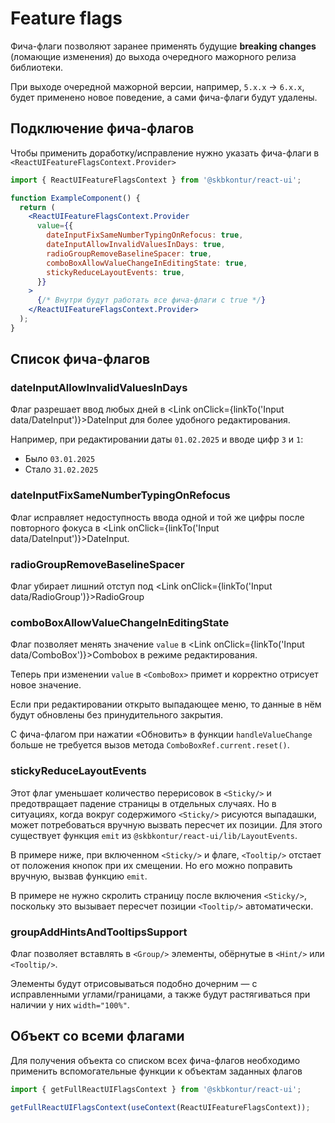 

<Meta of={FeatureFlagsStories} />

# Feature flags

Фича-флаги позволяют заранее применять будущие **breaking changes** (ломающие изменения) до выхода очередного мажорного релиза библиотеки.

При выходе очередной мажорной версии, например, `5.x.x` → `6.x.x`, будет применено новое поведение, а сами фича-флаги будут удалены.

## Подключение фича-флагов

Чтобы применить доработку/исправление нужно указать фича-флаги в `<ReactUIFeatureFlagsContext.Provider>`

```jsx static
import { ReactUIFeatureFlagsContext } from '@skbkontur/react-ui';

function ExampleComponent() {
  return (
    <ReactUIFeatureFlagsContext.Provider
      value={{
        dateInputFixSameNumberTypingOnRefocus: true,
        dateInputAllowInvalidValuesInDays: true,
        radioGroupRemoveBaselineSpacer: true,
        comboBoxAllowValueChangeInEditingState: true,
        stickyReduceLayoutEvents: true,
      }}
    >
      {/* Внутри будут работать все фича-флаги с true */}
    </ReactUIFeatureFlagsContext.Provider>
  );
}
```

## Список фича-флагов

### dateInputAllowInvalidValuesInDays

Флаг разрешает ввод любых дней в <Link onClick={linkTo('Input data/DateInput')}>DateInput</Link> для более удобного редактирования.

Например, при редактировании даты `01.02.2025` и вводе цифр `3` и `1`:

- Было `03.01.2025`
- Стало `31.02.2025`

<Story of={FeatureFlagsStories.DateInputAllowInvalidValuesInDays} />

### dateInputFixSameNumberTypingOnRefocus

Флаг исправляет недоступность ввода одной и той же цифры после повторного фокуса в <Link onClick={linkTo('Input data/DateInput')}>DateInput</Link>.

<Story of={FeatureFlagsStories.DateInputFixSameNumberTypingOnRefocus} />

### radioGroupRemoveBaselineSpacer

Флаг убирает лишний отступ под <Link onClick={linkTo('Input data/RadioGroup')}>RadioGroup</Link>

<Story of={FeatureFlagsStories.RadioGroupRemoveBaselineSpacer} />

### comboBoxAllowValueChangeInEditingState

Флаг позволяет менять значение `value` в <Link onClick={linkTo('Input data/ComboBox')}>Combobox</Link> в режиме редактирования.

Теперь при изменении `value` в `<ComboBox>` примет и корректно отрисует новое значение.

Если при редактировании открыто выпадающее меню, то данные в нём будут обновлены без принудительного закрытия.

С фича-флагом при нажатии «Обновить» в функции `handleValueChange` больше не требуется вызов метода `ComboBoxRef.current.reset()`.

<Story of={FeatureFlagsStories.ComboBoxAllowValueChangeInEditingState} />

### stickyReduceLayoutEvents

Этот флаг уменьшает количество перерисовок в `<Sticky/>` и предотвращает падение страницы в отдельных случаях. Но в ситуациях, когда вокруг содержимого `<Sticky/>` рисуются выпадашки, может потребоваться вручную вызвать пересчет их позиции. Для этого существует функция `emit` из `@skbkontur/react-ui/lib/LayoutEvents`.

В примере ниже, при включенном `<Sticky/>` и флаге, `<Tooltip/>` отстает от положения кнопок при их смещении. Но его можно поправить вручную, вызвав функцию `emit`.

В примере не нужно скролить страницу после включения `<Sticky/>`, поскольку это вызывает пересчет позиции `<Tooltip/>` автоматически.

<Story of={FeatureFlagsStories.StickyReduceLayoutEvents} />

### groupAddHintsAndTooltipsSupport

Флаг позволяет вставлять в `<Group/>` элементы, обёрнутые в `<Hint/>` или `<Tooltip/>`.

Элементы будут отрисовываться подобно дочерним — с исправленными углами/границами, а также будут растягиваться при наличии у них `width="100%"`.

<Story of={FeatureFlagsStories.GroupAddHintsAndTooltipsSupport} />

## Объект со всеми флагами

Для получения объекта со списком всех фича-флагов необходимо применить вспомогательные функции к объектам заданных флагов

```typescript static
import { getFullReactUIFlagsContext } from '@skbkontur/react-ui';

getFullReactUIFlagsContext(useContext(ReactUIFeatureFlagsContext));
```
